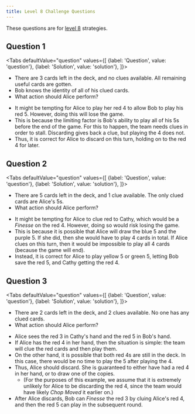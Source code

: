 ```yaml
---
title: Level 8 Challenge Questions
---
```




These questions are for [level 8](../level-8.mdx) strategies.

## Question 1

<Tabs
  defaultValue="question"
  values={[
    {label: 'Question', value: 'question'},
    {label: 'Solution', value: 'solution'},
  ]}>
<TabItem value="question">

- There are 3 cards left in the deck, and no clues available. All remaining useful cards are gotten.
- Bob knows the identity of all of his clued cards.
- What action should Alice perform?

</TabItem>
<TabItem value="solution">

- It might be tempting for Alice to play her red 4 to allow Bob to play his red 5. However, doing this will lose the game.
- This is because the limiting factor is Bob's ability to play all of his 5s before the end of the game. For this to happen, the team needs clues in order to stall. Discarding gives back a clue, but playing the 4 does not.
- Thus, it is correct for Alice to discard on this turn, holding on to the red 4 for later.

</TabItem>
</Tabs>

<Question1 />

## Question 2

<Tabs
  defaultValue="question"
  values={[
    {label: 'Question', value: 'question'},
    {label: 'Solution', value: 'solution'},
  ]}>
<TabItem value="question">

- There are 5 cards left in the deck, and 1 clue available. The only clued cards are Alice's 5s.
- What action should Alice perform?

</TabItem>
<TabItem value="solution">

- It might be tempting for Alice to clue red to Cathy, which would be a _Finesse_ on the red 4. However, doing so would risk losing the game.
- This is because it is possible that Alice will draw the blue 5 and the purple 5. If she did, then she would have to play 4 cards in total. If Alice clues on this turn, then it would be impossible to play all 4 cards (because the game will end).
- Instead, it is correct for Alice to play yellow 5 or green 5, letting Bob save the red 5, and Cathy getting the red 4.

</TabItem>
</Tabs>

<Question2 />

## Question 3

<Tabs
  defaultValue="question"
  values={[
    {label: 'Question', value: 'question'},
    {label: 'Solution', value: 'solution'},
  ]}>
<TabItem value="question">

- There are 2 cards left in the deck, and 2 clues available. No one has any clued cards.
- What action should Alice perform?

</TabItem>
<TabItem value="solution">

- Alice sees the red 3 in Cathy's hand and the red 5 in Bob's hand.
- If Alice has the red 4 in her hand, then the situation is simple: the team will clue the red cards and then play them.
- On the other hand, it is possible that both red 4s are still in the deck. In this case, there would be no time to play the 5 after playing the 4.
- Thus, Alice should discard. She is guaranteed to either have had a red 4 in her hand, or to draw one of the copies.
  - (For the purposes of this example, we assume that it is extremely unlikely for Alice to be discarding the red 4, since the team would have likely _Chop Moved_ it earlier on.)
- After Alice discards, Bob can _Finesse_ the red 3 by cluing Alice's red 4, and then the red 5 can play in the subsequent round.

</TabItem>
</Tabs>

<Question3 />
